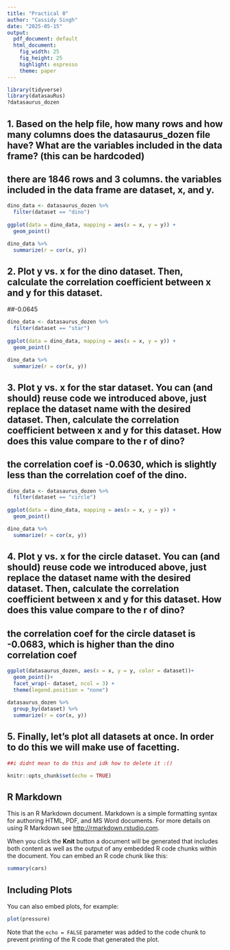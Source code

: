 ```yaml
---
title: "Practical 0"
author: "Cassidy Singh"
date: "2025-05-15"
output:
  pdf_document: default
  html_document:
    fig_width: 25
    fig_height: 25
    highlight: espresso
    theme: paper
---
```

```r
library(tidyverse) 
library(datasauRus)
?datasaurus_dozen
```

## 1. Based on the help file, how many rows and how many columns does the datasaurus_dozen file have? What are the variables included in the data frame? (this can be hardcoded)
## there are 1846 rows and 3 columns. the variables included in the data frame are dataset, x, and y.
```r
dino_data <- datasaurus_dozen %>%
  filter(dataset == "dino")
  
ggplot(data = dino_data, mapping = aes(x = x, y = y)) +
  geom_point()

dino_data %>%
  summarize(r = cor(x, y))
```
  
## 2. Plot y vs. x for the dino dataset. Then, calculate the correlation coefficient between x and y for this dataset.
##-0.0645

```r
dino_data <- datasaurus_dozen %>%
  filter(dataset == "star")
  
ggplot(data = dino_data, mapping = aes(x = x, y = y)) +
  geom_point()

dino_data %>%
  summarize(r = cor(x, y))
```
  
## 3. Plot y vs. x for the star dataset. You can (and should) reuse code we introduced above, just replace the dataset name with the desired dataset. Then, calculate the correlation coefficient between x and y for this dataset. How does this value compare to the r of dino?
## the correlation coef is -0.0630, which is slightly less than the correlation coef of the dino.

```r
dino_data <- datasaurus_dozen %>%
  filter(dataset == "circle")
  
ggplot(data = dino_data, mapping = aes(x = x, y = y)) +
  geom_point()

dino_data %>%
  summarize(r = cor(x, y))
```

## 4. Plot y vs. x for the circle dataset. You can (and should) reuse code we introduced above, just replace the dataset name with the desired dataset. Then, calculate the correlation coefficient between x and y for this dataset. How does this value compare to the r of dino?
## the correlation coef for the circle dataset is -0.0683, which is higher than the dino correlation coef

```r
ggplot(datasaurus_dozen, aes(x = x, y = y, color = dataset))+
  geom_point()+
  facet_wrap(~ dataset, ncol = 3) +
  theme(legend.position = "none")
  
datasaurus_dozen %>%
  group_by(dataset) %>%
  summarize(r = cor(x, y))
```

## 5. Finally, let’s plot all datasets at once. In order to do this we will make use of facetting.
```r
##i didnt mean to do this and idk how to delete it :()
```

```r
knitr::opts_chunk$set(echo = TRUE)
```

## R Markdown

This is an R Markdown document. Markdown is a simple formatting syntax for authoring HTML, PDF, and MS Word documents. For more details on using R Markdown see <http://rmarkdown.rstudio.com>.

When you click the **Knit** button a document will be generated that includes both content as well as the output of any embedded R code chunks within the document. You can embed an R code chunk like this:

```r
summary(cars)
```

## Including Plots

You can also embed plots, for example:

```r
plot(pressure)
```

Note that the `echo = FALSE` parameter was added to the code chunk to prevent printing of the R code that generated the plot.
